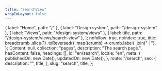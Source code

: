 ```yaml
---
title: "SearchView"
wrapInLayout: false
---
```


  { label: "Home", path: "/" },
  { label: "Design system", path: "/design-system" },
  { label: "Views", path: "/design-system/views" },
  { label: title, path: "/design-system/views/search-view" },
];
  nofollow: true,
  noindex: true,
  title: breadcrumb
    .slice(1)
    .toReversed()
    .map((crumb) => crumb.label)
    .join(" | "),
};
  Content: null,
  collection: "pages",
  description: "The search page.",
  hasContent: false,
  headings: [],
  id: "en/search",
  locale: "en",
  meta: {
    publishedOn: new Date(),
    updatedOn: new Date(),
  },
  route: "/search",
  seo: {
    description: "",
    title,
  },
  slug: "search",
  title,
};

<SearchView breadcrumb={breadcrumb} entry={fakePage} seo={seo} />
